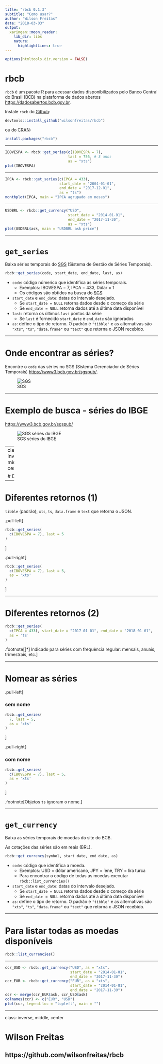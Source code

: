 ```yaml
---
title: "rbcb 0.1.3"
subtitle: "Como usar?"
author: "Wilson Freitas"
date: "2018-03-03"
output:
  xaringan::moon_reader:
    lib_dir: libs
    nature:
      highlightLines: true
---
```


```r
options(htmltools.dir.version = FALSE)
```

# rbcb

`rbcb` é um pacote R para acessar dados disponibilizados pelo Banco Central do Brasil (BCB) na plataforma de dados abertos <https://dadosabertos.bcb.gov.br>.

Instale `rbcb` do [Github](https://github.com/wilsonfreitas/rbcb):

```r
devtools::install_github("wilsonfreitas/rbcb")
```

ou do [CRAN](https://cran.r-project.org):

```r
install.packages("rbcb")
```

---

```r
IBOVESPA <- rbcb::get_series(c(IBOVESPA = 7),
                             last = 756, # 3 anos
                             as = "xts")
plot(IBOVESPA)
```

---

```r
IPCA <- rbcb::get_series(c(IPCA = 433),
                         start_date = "2004-01-01",
                         end_date = "2017-12-01",
                         as = "ts")
monthplot(IPCA, main = "IPCA agrupado em meses")
```

---

```r
USDBRL <- rbcb::get_currency("USD",
                             start_date = "2014-01-01",
                             end_date = "2017-11-30",
                             as = "xts")
plot(USDBRL$ask, main = "USDBRL ask price")
```

---

# `get_series`

Baixa séries temporais do [SGS](https://www3.bcb.gov.br/sgspub/localizarseries/localizarSeries.do?method=prepararTelaLocalizarSeries) (Sistema de Gestão de Séries Temporais).

```r
rbcb::get_series(code, start_date, end_date, last, as)
```

- `code`: código númerico que identifica as séries temporais.
  - Exemplos: IBOVESPA = 7, IPCA = 433, Dólar = 1
  - Os códigos são obtidos na busca do [SGS](https://www3.bcb.gov.br/sgspub/localizarseries/localizarSeries.do?method=prepararTelaLocalizarSeries)
  
- `start_date` e `end_date`: datas do intervalo desejado.
  - Se `start_date = NULL` retorna dados desde o começo da série
  - Se `end_date = NULL` retorna dados até a última data disponível
  
- `last`: retorna os últimos `last` pontos da série
  - Se `last` é fornecido `start_date` e `end_date` são ignorados
  
- `as`: define o tipo de retorno. O padrão é `"tibble"` e as alternativas são `"xts"`, `"ts"`, `"data.frame"` ou `"text"` que retorna o JSON recebido.

---

# Onde encontrar as séries?

Encontre o `code` das séries no SGS (Sistema Gerenciador de Séries Temporais) <https://www3.bcb.gov.br/sgspub/>.

![SGS](SGS_busca.png)

---

# Exemplo de busca - séries do IBGE

<https://www3.bcb.gov.br/sgspub/>

![SGS séries do IBGE](SGS_IBGE.png)

---
class: inverse, middle, center

# Dicas

---

# Diferentes retornos (1)

`tibble` (padrão), `xts`, `ts`, `data.frame` e `text` que retorna o JSON.

.pull-left[

```r
rbcb::get_series(
  c(IBOVESPA = 7), last = 5
)
```

]

.pull-right[

```r
rbcb::get_series(
  c(IBOVESPA = 7), last = 5,
  as = 'xts'
)
```

]

---

# Diferentes retornos (2)

```r
rbcb::get_series(
  c(IPCA = 433), start_date = "2017-01-01", end_date = "2018-01-01",
  as = 'ts'
)
```

.footnote[[*] Indicado para séries com frequência regular: mensais, anuais, trimestrais, etc.]

---

# Nomear as séries

.pull-left[

### sem nome

```r
rbcb::get_series(
  7, last = 5,
  as = 'xts'
)
```

]

.pull-right[

### com nome

```r
rbcb::get_series(
  c(IBOVESPA = 7), last = 5,
  as = 'xts'
)
```

]

.footnote[Objetos `ts` ignoram o nome.]

---

# `get_currency`

Baixa as séries temporais de moedas do site do BCB.

As cotações das séries são em reais (BRL).

```r
rbcb::get_currency(symbol, start_date, end_date, as)
```

- `code`: código que identifica a moeda.
  - Exemplos: USD = dólar americano, JPY = íene, TRY = líra turca
  - Para encontrar o código de todas as moedas executar `rbcb::list_currencies()`
  
- `start_date` e `end_date`: datas do intervalo desejado.
  - Se `start_date = NULL` retorna dados desde o começo da série
  - Se `end_date = NULL` retorna dados até a última data disponível
  
- `as`: define o tipo de retorno. O padrão é `"tibble"` e as alternativas são `"xts"`, `"ts"`, `"data.frame"` ou `"text"` que retorna o JSON recebido.

---

# Para listar todas as moedas disponíveis

```r
rbcb::list_currencies()
```

---

```r
ccr_USD <- rbcb::get_currency("USD", as = "xts",
                              start_date = "2014-01-01",
                              end_date = "2017-11-30")
ccr_EUR <- rbcb::get_currency("EUR", as = "xts",
                              start_date = "2014-01-01",
                              end_date = "2017-11-30")
ccr <- merge(ccr_EUR$ask, ccr_USD$ask)
colnames(ccr) <- c("EUR", "USD")
plot(ccr, legend.loc = "topleft", main = "")
```

---
class: inverse, middle, center

# Wilson Freitas
## https://github.com/wilsonfreitas/rbcb

